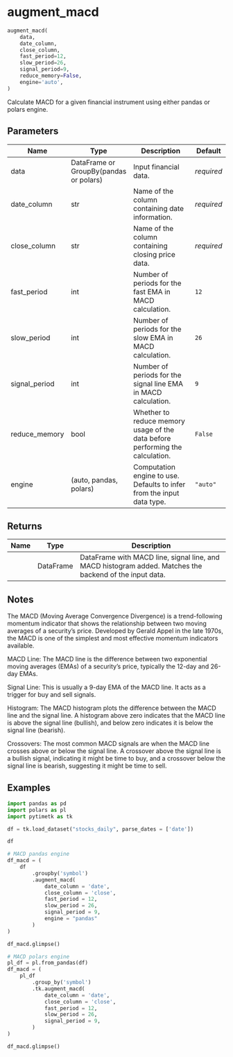 # augment_macd { #pytimetk.augment_macd }

```python
augment_macd(
    data,
    date_column,
    close_column,
    fast_period=12,
    slow_period=26,
    signal_period=9,
    reduce_memory=False,
    engine='auto',
)
```

Calculate MACD for a given financial instrument using either pandas or polars engine.

## Parameters {.doc-section .doc-section-parameters}

| Name          | Type                                   | Description                                                                   | Default    |
|---------------|----------------------------------------|-------------------------------------------------------------------------------|------------|
| data          | DataFrame or GroupBy(pandas or polars) | Input financial data.                                                         | _required_ |
| date_column   | str                                    | Name of the column containing date information.                               | _required_ |
| close_column  | str                                    | Name of the column containing closing price data.                             | _required_ |
| fast_period   | int                                    | Number of periods for the fast EMA in MACD calculation.                       | `12`       |
| slow_period   | int                                    | Number of periods for the slow EMA in MACD calculation.                       | `26`       |
| signal_period | int                                    | Number of periods for the signal line EMA in MACD calculation.                | `9`        |
| reduce_memory | bool                                   | Whether to reduce memory usage of the data before performing the calculation. | `False`    |
| engine        | (auto, pandas, polars)                 | Computation engine to use. Defaults to infer from the input data type.        | `"auto"`   |

## Returns {.doc-section .doc-section-returns}

| Name   | Type      | Description                                                                                             |
|--------|-----------|---------------------------------------------------------------------------------------------------------|
|        | DataFrame | DataFrame with MACD line, signal line, and MACD histogram added. Matches the backend of the input data. |

## Notes {.doc-section .doc-section-notes}

The MACD (Moving Average Convergence Divergence) is a
trend-following momentum indicator that shows the relationship
between two moving averages of a security’s price. Developed by
Gerald Appel in the late 1970s, the MACD is one of the simplest
and most effective momentum indicators available.

MACD Line: The MACD line is the difference between two
exponential moving averages (EMAs) of a security’s price,
typically the 12-day and 26-day EMAs.

Signal Line: This is usually a 9-day EMA of the MACD line. It
acts as a trigger for buy and sell signals.

Histogram: The MACD histogram plots the difference between the
MACD line and the signal line. A histogram above zero indicates
that the MACD line is above the signal line (bullish), and
below zero indicates it is below the signal line (bearish).

Crossovers: The most common MACD signals are when the MACD line
crosses above or below the signal line. A crossover above the
signal line is a bullish signal, indicating it might be time to
buy, and a crossover below the signal line is bearish,
suggesting it might be time to sell.

## Examples {.doc-section .doc-section-examples}

```python
import pandas as pd
import polars as pl
import pytimetk as tk

df = tk.load_dataset("stocks_daily", parse_dates = ['date'])

df
```

```python
# MACD pandas engine
df_macd = (
    df
        .groupby('symbol')
        .augment_macd(
            date_column = 'date',
            close_column = 'close',
            fast_period = 12,
            slow_period = 26,
            signal_period = 9,
            engine = "pandas"
        )
)

df_macd.glimpse()
```

```python
# MACD polars engine
pl_df = pl.from_pandas(df)
df_macd = (
    pl_df
        .group_by('symbol')
        .tk.augment_macd(
            date_column = 'date',
            close_column = 'close',
            fast_period = 12,
            slow_period = 26,
            signal_period = 9,
        )
)

df_macd.glimpse()
```
